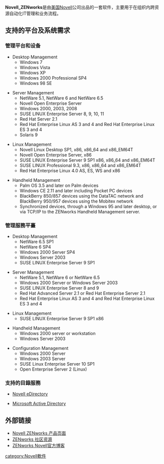 {{noteTA
|G1=IT
}}
{{Infobox_Software |
 name = Novell ZENworks |
 logo = [[File:Novell_logo.gif|64px]] |
 screenshot = 
 <!-- 檔案不存在 caption = -->  |
 developer = [[Novell|Novell]] |
 latest_release_version = 10.2 |
 latest_release_date = 2009年6月27日 |
 operating_system = [[Linux|Linux]]、[[Mac_OS_X|Mac OS X]], [[Microsoft_Windows|Microsoft Windows]] |
 genre = [[系統管理|系統管理]] |
 license = [[封閉原始碼|封閉原始碼]] |
 website = [http://www.novell.com/products/zenworks/ www.novell.com/products/zenworks/] |
}}

'''Novell_ZENworks'''是由[[美国|美国]][[Novell|Novell]]公司出品的一套软件，主要用于在组织内跨资源自动化IT管理和业务流程。

== 支持的平台及系统需求 ==

=== 管理平台和设备 ===
* Desktop Management
** Windows 7
** Windows Vista
** Windows XP
** Windows 2000 Professional SP4
** Windows 98 SE

* Server Management
** NetWare 5.1, NetWare 6 and NetWare 6.5
** Novell Open Enterprise Server
** Windows 2000, 2003, 2008
** SUSE LINUX Enterprise Server 8, 9, 10, 11
** Red Hat Server 2.1
** Red Hat Enterprise Linux AS 3 and 4 and Red Hat Enterprise Linux ES 3 and 4
** Solaris 9

* Linux Management
** Novell Linux Desktop SP1, x86, x86_64 and x86_EM64T
** Novell Open Enterprise Server, x86
** SUSE LINUX Enterprise Server 9 SP1 x86, x86_64 and x86_EM64T
** SUSE LINUX Professional 9.3, x86, x86_64 and x86_EM64T
** Red Hat Enterprise Linux 4.0 AS, ES, WS and x86

* Handheld Management
** Palm OS 3.5 and later on Palm devices
** Windows CE 2.11 and later including Pocket PC devices
** BlackBerry 850/857 devices using the DataTAC network and BlackBerry 950/957 devices using the Mobitex network
** Synchronized devices, through a Windows 95 and later desktop, or via TCP/IP to the ZENworks Handheld Management server.

=== 管理服務平臺 ===
* Desktop Management
** NetWare 6.5 SP1
** NetWare 6 SP4
** Windows 2000 Server SP4
** Windows Server 2003
** SUSE LINUX Enterprise Server 9 SP1

* Server Management
** NetWare 5.1, NetWare 6 or NetWare 6.5
** Windows 2000 Server or Windows Server 2003
** SUSE LINUX Enterprise Server 8 and 9
** Red Hat Advanced Server 2.1 or Red Hat Enterprise Server 2.1
** Red Hat Enterprise Linux AS 3 and 4 and Red Hat Enterprise Linux ES 3 and 4

* Linux Management
** SUSE LINUX Enterprise Server 9 SP1 x86

* Handheld Management
** Windows 2000 server or workstation
** Windows Server 2003

* Configuration Management
** Windows 2000 Server
** Windows 2003 Server
** SUSE Linux Enterprise Server 10 SP1
** Open Enterprise Server 2 (Linux)

=== 支持的目錄服務 ===

* [[Novell_eDirectory|Novell eDirectory]]

* [[Active_Directory|Microsoft Active Directory]]

==外部链接==
* [http://www.novell.com/products/zenworks/ Novell ZENworks 产品页面]{{Wayback|url=http://www.novell.com/products/zenworks/ |date=20101114133215 }}
* [http://www.novell.com/coolsolutions/zenworks/ ZENworks 社区资源]{{Wayback|url=http://www.novell.com/coolsolutions/zenworks/ |date=20100203152523 }} 
* [http://www.novell.com/coolblogs/?cat=2 ZENworks Novell官方博客]{{Wayback|url=http://www.novell.com/coolblogs/?cat=2 |date=20071012004539 }}

{{Novell}}

[[category:Novell軟件|category:Novell軟件]]